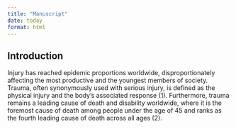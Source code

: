 ```yaml
---
title: "Manuscript"
date: today 
format: html
---
```


## Introduction 

Injury has reached epidemic proportions worldwide, disproportionately affecting the most productive and the youngest members of society. Trauma, often synonymously used with serious injury, is defined as the physical injury and the body's associated response (1). Furthermore, trauma remains a leading cause of death and disability worldwide, where it is the foremost cause of death among people under the age of 45 and ranks as the fourth leading cause of death across all ages (2). 
